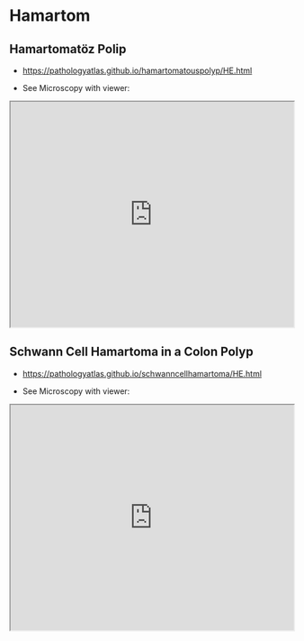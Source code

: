 # Hamartom

## Hamartomatöz Polip

- [https://pathologyatlas.github.io/hamartomatouspolyp/HE.html](https://pathologyatlas.github.io/hamartomatouspolyp/HE.html)

- See Microscopy with viewer: 

<iframe src="https://pathologyatlas.github.io/hamartomatouspolyp/HE.html" width="100%" height="400px"></iframe>

## Schwann Cell Hamartoma in a Colon Polyp

- [https://pathologyatlas.github.io/schwanncellhamartoma/HE.html](https://pathologyatlas.github.io/schwanncellhamartoma/HE.html)

- See Microscopy with viewer: 

<iframe src="https://pathologyatlas.github.io/schwanncellhamartoma/HE.html" width="100%" height="400px"></iframe>
